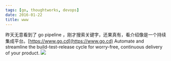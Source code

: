 ```yaml
---
tags: [go, thoughtworks, devops]
date: 2016-01-22
title: www
---
```


昨天无意看到了 go pipeline ，刚才搜索关键字，还果真有，看介绍像是一个持续集成平台。[https://www.go.cd](https://www.go.cd)
Automate and streamline the build-test-release cycle for worry-free, continuous delivery of your product.
![](~/06-50-33.png)
